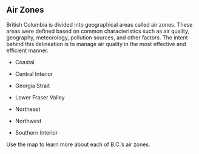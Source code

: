 ## Air Zones

British Columbia is divided into geographical areas called air zones. These areas were defined based on common characteristics such as air quality, geography, meteorology, pollution sources, and other factors. The intent behind this delineation is to manage air quality in the most effective and efficient manner.

-   Coastal

-   Central Interior

-   Georgia Strait

-   Lower Fraser Valley

-   Northeast

-   Northwest

-   Southern Interior

Use the map to learn more about each of B.C.'s air zones.
